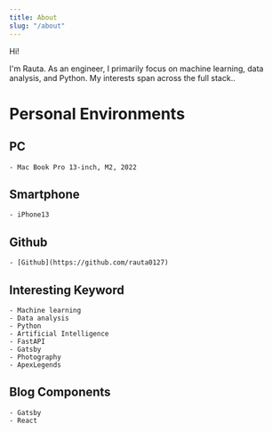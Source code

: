 ```yaml
---
title: About
slug: "/about"
---
```


Hi!

I'm Rauta. As an engineer, I primarily focus on machine learning, data analysis, and Python. My interests span across the full stack..

# Personal Environments

## PC
    - Mac Book Pro 13-inch, M2, 2022

## Smartphone
    - iPhone13

## Github
    - [Github](https://github.com/rauta0127)

## Interesting Keyword
    - Machine learning
    - Data analysis
    - Python
    - Artificial Intelligence
    - FastAPI
    - Gatsby
    - Photography
    - ApexLegends


## Blog Components
    - Gatsby
    - React
